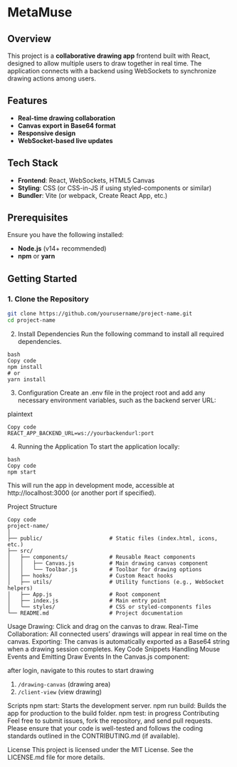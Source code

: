 # MetaMuse

## Overview
This project is a **collaborative drawing app** frontend built with React, designed to allow multiple users to draw together in real time. The application connects with a backend using WebSockets to synchronize drawing actions among users.

## Features
- **Real-time drawing collaboration**
- **Canvas export in Base64 format**
- **Responsive design**
- **WebSocket-based live updates**

## Tech Stack
- **Frontend**: React, WebSockets, HTML5 Canvas
- **Styling**: CSS (or CSS-in-JS if using styled-components or similar)
- **Bundler**: Vite (or webpack, Create React App, etc.)

## Prerequisites
Ensure you have the following installed:
- **Node.js** (v14+ recommended)
- **npm** or **yarn**

## Getting Started

### 1. Clone the Repository
```bash
git clone https://github.com/yourusername/project-name.git
cd project-name
```
2. Install Dependencies
Run the following command to install all required dependencies.
```
bash
Copy code
npm install
# or
yarn install
```
3. Configuration
Create an .env file in the project root and add any necessary environment variables, such as the backend server URL:

plaintext
```
Copy code
REACT_APP_BACKEND_URL=ws://yourbackendurl:port
```
4. Running the Application
To start the application locally:

```
bash
Copy code
npm start
```
This will run the app in development mode, accessible at http://localhost:3000 (or another port if specified).

Project Structure

```
Copy code
project-name/
│
├── public/                     # Static files (index.html, icons, etc.)
├── src/
│   ├── components/             # Reusable React components
│   │   ├── Canvas.js           # Main drawing canvas component
│   │   └── Toolbar.js          # Toolbar for drawing options
│   ├── hooks/                  # Custom React hooks
│   ├── utils/                  # Utility functions (e.g., WebSocket helpers)
│   ├── App.js                  # Root component
│   ├── index.js                # Main entry point
│   └── styles/                 # CSS or styled-components files
└── README.md                   # Project documentation
```
Usage
Drawing: Click and drag on the canvas to draw.
Real-Time Collaboration: All connected users’ drawings will appear in real time on the canvas.
Exporting: The canvas is automatically exported as a Base64 string when a drawing session completes.
Key Code Snippets
Handling Mouse Events and Emitting Draw Events In the Canvas.js component:

after login, navigate to this routes to start drawing
1. ```/drawing-canvas``` (drawing area)
2. ```/client-view``` (view drawing)

Scripts
npm start: Starts the development server.
npm run build: Builds the app for production to the build folder.
npm test: in progress
Contributing
Feel free to submit issues, fork the repository, and send pull requests. Please ensure that your code is well-tested and follows the coding standards outlined in the CONTRIBUTING.md (if available).

License
This project is licensed under the MIT License. See the LICENSE.md file for more details.
